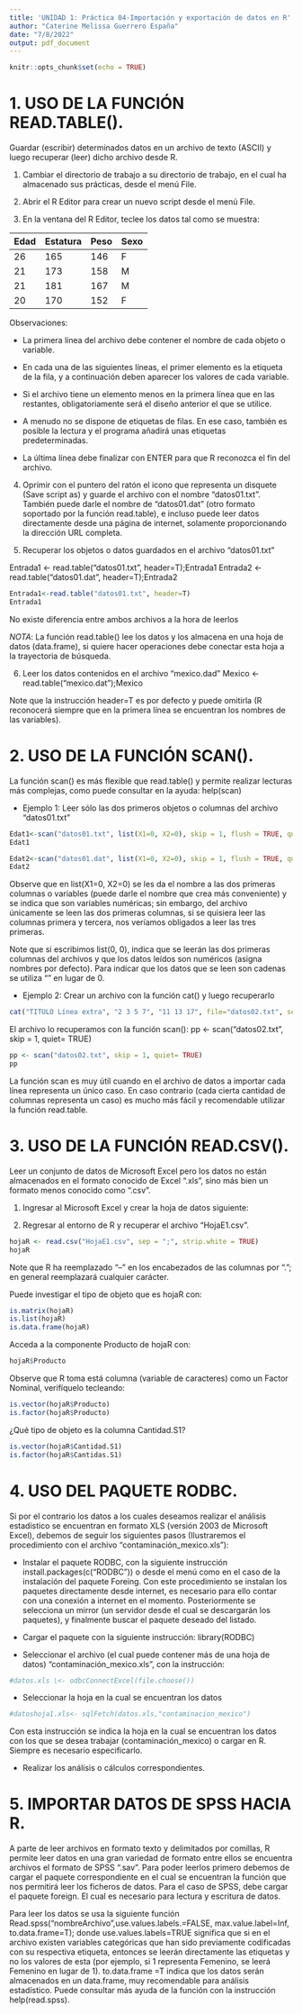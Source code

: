 ```yaml
---
title: 'UNIDAD 1: Práctica 04-Importación y exportación de datos en R'
author: "Caterine Melissa Guerrero España"
date: "7/8/2022"
output: pdf_document
---
```


```r
knitr::opts_chunk$set(echo = TRUE)
```

# 1. USO DE LA FUNCIÓN READ.TABLE().

Guardar (escribir) determinados datos en un archivo de texto (ASCII) y luego recuperar (leer) dicho archivo desde R.

1)  Cambiar el directorio de trabajo a su directorio de trabajo, en el cual ha almacenado sus prácticas, desde el menú File.

2)  Abrir el R Editor para crear un nuevo script desde el menú File.

3)  En la ventana del R Editor, teclee los datos tal como se muestra:

| Edad | Estatura | Peso | Sexo |
|------|----------|------|------|
| 26   | 165      | 146  | F    |
| 21   | 173      | 158  | M    |
| 21   | 181      | 167  | M    |
| 20   | 170      | 152  | F    |

Observaciones:

-   La primera línea del archivo debe contener el nombre de cada objeto o variable.

-   En cada una de las siguientes líneas, el primer elemento es la etiqueta de la fila, y a continuación deben aparecer los valores de cada variable.

-   Si el archivo tiene un elemento menos en la primera línea que en las restantes, obligatoriamente será el diseño anterior el que se utilice.

-   A menudo no se dispone de etiquetas de filas. En ese caso, también es posible la lectura y el programa añadirá unas etiquetas predeterminadas.

-   La última línea debe finalizar con ENTER para que R reconozca el fin del archivo.

4)  Oprimir con el puntero del ratón el icono que representa un disquete (Save script as) y guarde el archivo con el nombre "datos01.txt". También puede darle el nombre de "datos01.dat" (otro formato soportado por la función read.table), e incluso puede leer datos directamente desde una página de internet, solamente proporcionando la dirección URL completa.

5)  Recuperar los objetos o datos guardados en el archivo "datos01.txt"

Entrada1 \<- read.table("datos01.txt", header=T);Entrada1 Entrada2 \<- read.table("datos01.dat", header=T);Entrada2

```r
Entrada1<-read.table("datos01.txt", header=T)
Entrada1
```

No existe diferencia entre ambos archivos a la hora de leerlos

*NOTA*: La función read.table() lee los datos y los almacena en una hoja de datos (data.frame), si quiere hacer operaciones debe conectar esta hoja a la trayectoria de búsqueda.

6)  Leer los datos contenidos en el archivo "mexico.dad" Mexico \<- read.table("mexico.dat");Mexico

Note que la instrucción header=T es por defecto y puede omitirla (R reconocerá siempre que en la primera línea se encuentran los nombres de las variables).

# 2. USO DE LA FUNCIÓN SCAN().

La función scan() es más flexible que read.table() y permite realizar lecturas más complejas, como puede consultar en la ayuda: help(scan)

-   Ejemplo 1: Leer sólo las dos primeros objetos o columnas del archivo "datos01.txt"

```r

Edat1<-scan("datos01.txt", list(X1=0, X2=0), skip = 1, flush = TRUE, quiet = TRUE)
Edat1

Edat2<-scan("datos01.dat", list(X1=0, X2=0), skip = 1, flush = TRUE, quiet = TRUE)
Edat2
```

Observe que en list(X1=0, X2=0) se les da el nombre a las dos primeras columnas o variables (puede darle el nombre que crea más conveniente) y se indica que son variables numéricas; sin embargo, del archivo únicamente se leen las dos primeras columnas, si se quisiera leer las columnas primera y tercera, nos veríamos obligados a leer las tres primeras.

Note que si escribimos list(0, 0), indica que se leerán las dos primeras columnas del archivos y que los datos leídos son numéricos (asigna nombres por defecto). Para indicar que los datos que se leen son cadenas se utiliza "" en lugar de 0.

-   Ejemplo 2: Crear un archivo con la función cat() y luego recuperarlo

```r
cat("TITULO Línea extra", "2 3 5 7", "11 13 17", file="datos02.txt", sep="\n")
```

El archivo lo recuperamos con la función scan(): pp \<- scan("datos02.txt", skip = 1, quiet= TRUE)

```r
pp <- scan("datos02.txt", skip = 1, quiet= TRUE)
pp
```

La función scan es muy útil cuando en el archivo de datos a importar cada línea representa un único caso. En caso contrario (cada cierta cantidad de columnas representa un caso) es mucho más fácil y recomendable utilizar la función read.table.

# 3. USO DE LA FUNCIÓN READ.CSV().

Leer un conjunto de datos de Microsoft Excel pero los datos no están almacenados en el formato conocido de Excel ".xls", sino más bien un formato menos conocido como ".csv".

1)  Ingresar al Microsoft Excel y crear la hoja de datos siguiente:

2)  Regresar al entorno de R y recuperar el archivo "HojaE1.csv".

```r
hojaR <- read.csv("HojaE1.csv", sep = ";", strip.white = TRUE)
hojaR
```

Note que R ha reemplazado "--" en los encabezados de las columnas por "."; en general reemplazará cualquier carácter.

Puede investigar el tipo de objeto que es hojaR con:

```r
is.matrix(hojaR)
is.list(hojaR)
is.data.frame(hojaR)
```

Acceda a la componente Producto de hojaR con:

```r
hojaR$Producto
```

Observe que R toma está columna (variable de caracteres) como un Factor Nominal, verifíquelo tecleando:

```r
is.vector(hojaR$Producto)
is.factor(hojaR$Producto)
```

¿Qué tipo de objeto es la columna Cantidad.S1?

```r
is.vector(hojaR$Cantidad.S1)
is.factor(hojaR$Cantidas.S1)
```

# 4. USO DEL PAQUETE RODBC.

Si por el contrario los datos a los cuales deseamos realizar el análisis estadístico se encuentran en formato XLS (versión 2003 de Microsoft Excel), debemos de seguir los siguientes pasos (Ilustraremos el procedimiento con el archivo "contaminación_mexico.xls"):

-   Instalar el paquete RODBC, con la siguiente instrucción install.packages(c("RODBC")) o desde el menú como en el caso de la instalación del paquete Foreing. Con este procedimiento se instalan los paquetes directamente desde internet, es necesario para ello contar con una conexión a internet en el momento. Posteriormente se selecciona un mirror (un servidor desde el cual se descargarán los paquetes), y finalmente buscar el paquete deseado del listado.

-   Cargar el paquete con la siguiente instrucción: library(RODBC)

-   Seleccionar el archivo (el cual puede contener más de una hoja de datos) "contaminación_mexico.xls", con la instrucción:

```r
#datos.xls \<- odbcConnectExcel(file.choose())
```

-   Seleccionar la hoja en la cual se encuentran los datos

```r
#datoshoja1.xls<- sqlFetch(datos.xls,"contaminacion_mexico")
```

Con esta instrucción se indica la hoja en la cual se encuentran los datos con los que se desea trabajar (contaminación_mexico) o cargar en R. Siempre es necesario especificarlo.

-   Realizar los análisis o cálculos correspondientes.

# 5. IMPORTAR DATOS DE SPSS HACIA R.

A parte de leer archivos en formato texto y delimitados por comillas, R permite leer datos en una gran variedad de formato entre ellos se encuentra archivos el formato de SPSS ".sav". Para poder leerlos primero debemos de cargar el paquete correspondiente en el cual se encuentran la función que nos permitirá leer los ficheros de datos. Para el caso de SPSS, debe cargar el paquete foreign. El cual es necesario para lectura y escritura de datos.

Para leer los datos se usa la siguiente función Read.spss("nombreArchivo",use.values.labels.=FALSE, max.value.label=Inf, to.data.frame=T); donde use.values.labels=TRUE significa que si en el archivo existen variables categóricas que han sido previamente codificadas con su respectiva etiqueta, entonces se leerán directamente las etiquetas y no los valores de esta (por ejemplo, si 1 representa Femenino, se leerá Femenino en lugar de 1). to.data.frame =T indica que los datos serán almacenados en un data.frame, muy recomendable para análisis estadístico. Puede consultar más ayuda de la función con la instrucción help(read.spss).
